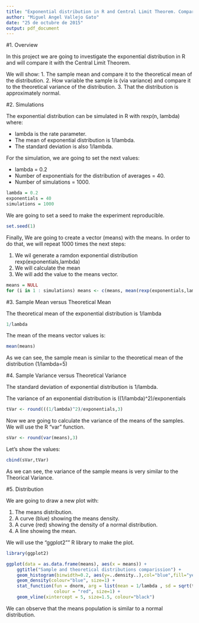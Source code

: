 ```yaml
---
title: "Exponential distribution in R and Central Limit Theorem. Comparission"
author: "Miguel Angel Vallejo Gato"
date: "25 de octubre de 2015"
output: pdf_document
---
```


\pagebreak  
\tableofcontents
\pagebreak  

#1.  Overview

In this project we are going to investigate the exponential distribution in R and will compare it with the Central Limit Theorem.  

We will show:
1. The sample mean and compare it to the theoretical mean of the distribution.
2. How variable the sample is (via variance) and compare it to the theoretical variance of the distribution.
3. That the distribution is approximately normal.

#2.  Simulations

The exponential distribution can be simulated in R with rexp(n, lambda) where:  

* lambda is the rate parameter.  
* The mean of exponential distribution is 1/lambda.  
* The standard deviation is also 1/lambda.

For the simulation, we are going to set the next values:  

* lambda = 0.2
* Number of exponentials for the distribution of averages = 40.
* Number of simulations = 1000.

```r
lambda = 0.2
exponentials = 40
simulations = 1000
```

We are going to set a seed to make the experiment reproducible.
```r
set.seed(1)
```


Finally, We are going to create a vector (means) with the means. In order to do that, we will repeat 1000 times the next steps:  

1. We wil generate a ramdon exponential distribution rexp(exponentials,lambda)
2. We will calculate the mean
3. We will add the value to the means vector.


```r
means = NULL
for (i in 1 : simulations) means <- c(means, mean(rexp(exponentials,lambda)))

```


\pagebreak 

#3. Sample Mean versus Theoretical Mean

The theoretical mean of the exponential distribution is 1/lambda
```r
1/lambda
```

The mean of the means vector values is:
```r
mean(means)
```

As we can see, the sample mean is similar to the theoretical mean of the distribution (1/lambda=5)

#4. Sample Variance versus Theoretical Variance

The standard deviation of exponential distribution is 1/lambda.

The variance of an exponential distribution is ((1/lambda)^2)/exponentials
```r
tVar <- round(((1/lambda)^2)/exponentials,3)
```

Now we are going to calculate the variance of the means of the samples. We will use the R "var" function.

```r
sVar <- round(var(means),3)
```


Let's show the values:
```r
cbind(sVar,tVar)
```

As we can see, the variance of the sample means is very similar to the Theorical Variance.

\pagebreak  

#5. Distribution

We are going to draw a new plot with:  

1. The means distribution.
2. A curve (blue) showing the means density.
3. A curve (red) showing the density of a normal distribution.
4. A line showing the mean.

We will use the "ggplot2"" R library to make the plot.
```r
library(ggplot2)

ggplot(data = as.data.frame(means), aes(x = means)) +
    ggtitle("Sample and theoretical distributions comparission") +
    geom_histogram(binwidth=0.2, aes(y=..density..),col="blue",fill="yellow") + 
    geom_density(colour="blue", size=1) + 
    stat_function(fun = dnorm, arg = list(mean = 1/lambda , sd = sqrt(tVar)),
                  colour = "red", size=1) + 
    geom_vline(xintercept = 5, size=1.5, colour="black")

```

We can observe that the means population is similar to a normal distribution.

